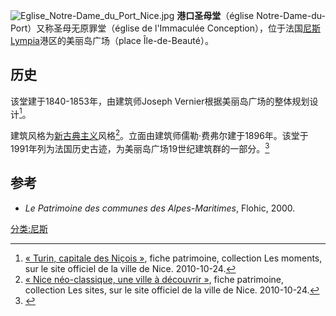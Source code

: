 [[Image:Eglise_Notre-Dame_du_Port_Nice.jpg|right]]
'''港口圣母堂'''（église Notre-Dame-du-Port）又称圣母无原罪堂（église de l'Immaculée Conception），位于法国[[尼斯|尼斯]]Lympia港区的美丽岛广场（place Île-de-Beauté）。

== 历史 ==
该堂建于1840-1853年，由建筑师Joseph Vernier根据美丽岛广场的整体规划设计<ref>[http://www.nice.fr/Culture/Centre-du-patrimoine/Publications-Les-Fiches-Patrimoine/TURIN-Capitale-des-Nicois « Turin, capitale des Niçois »]{{Dead link|date=2019年6月 |bot=InternetArchiveBot |fix-attempted=yes }}, fiche patrimoine, collection Les moments, sur le site officiel de la ville de Nice. 2010-10-24.</ref>。

建筑风格为[[新古典主义|新古典主义]]风格<ref>[http://www.nice.fr/Culture/Centre-du-patrimoine/Publications-Les-Fiches-Patrimoine/Nice-neo-classique-une-ville-a-decouvrir « Nice néo-classique, une ville à découvrir »]{{Dead link|date=2019年6月 |bot=InternetArchiveBot |fix-attempted=yes }}, fiche patrimoine, collection Les sites, sur le site officiel de la ville de Nice. 2010-10-24.</ref>。立面由建筑师儒勒·费弗尔建于1896年。该堂于1991年列为法国历史古迹，为美丽岛广场19世纪建筑群的一部分。<ref>{{Mérimée|PA00080957}}</ref>

== 参考 ==
{{References}}
* ''Le Patrimoine des communes des Alpes-Maritimes'', Flohic, 2000.
[[分类:尼斯|分类:尼斯]]